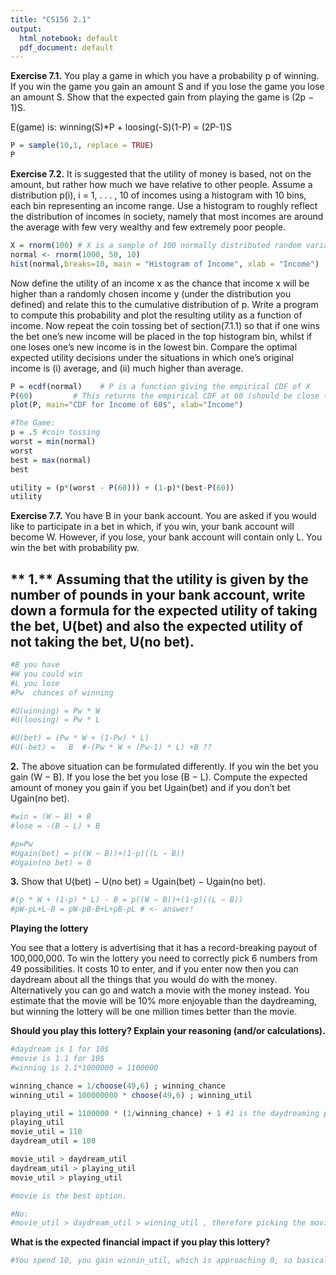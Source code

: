 ```yaml
---
title: "CS156 2.1"
output:
  html_notebook: default
  pdf_document: default
---
```


**Exercise 7.1.** 
You play a game in which you have a probability p of winning. If you win the game you gain an amount S and if you lose the game you lose an amount S. Show that the expected gain from playing the game is (2p − 1)S.


E(game) is: winning(S)*P + loosing(-S)(1-P) = (2P-1)S

```r
P = sample(10,1, replace = TRUE)
P
```

**Exercise 7.2.** 
It is suggested that the utility of money is based, not on the amount, but rather how much we have relative to other people. Assume a distribution p(i), i = 1, . . . , 10 of incomes using a histogram with 10 bins, each bin representing an income range. Use a histogram to roughly reflect the distribution of incomes in society, namely that most incomes are around the average with few very wealthy and few extremely poor people. 
```r
X = rnorm(100) # X is a sample of 100 normally distributed random variables
normal <- rnorm(1000, 50, 10)
hist(normal,breaks=10, main = "Histogram of Income", xlab = "Income")
```

Now define the utility of an income x as the chance that income x will be higher than a randomly chosen income y (under the distribution you defined) and relate this to the cumulative distribution of p. Write a program to compute this probability and plot the resulting utility as a function of income.
Now repeat the coin tossing bet of section(7.1.1) so that if one wins the bet one’s new income will be placed in the top histogram bin, whilst if one loses one’s new income is in the lowest bin. Compare the optimal expected utility decisions under the situations in which one’s original income is (i) average, and (ii) much higher than average.

```r
P = ecdf(normal)    # P is a function giving the empirical CDF of X
P(60)         # This returns the empirical CDF at 60 (should be close to .85)
plot(P, main="CDF for Income of 60$", xlab="Income") 

#The Game:
p = .5 #coin tossing
worst = min(normal)
worst
best = max(normal)
best

utility = (p*(worst - P(60))) + (1-p)*(best-P(60))
utility
```

**Exercise 7.7.** 
You have B in your bank account. You are asked if you would like to participate in a bet in which, if you win, your bank account will become W. However, if you lose, your bank account will contain only L. You win the bet with probability pw.

** 1.** Assuming that the utility is given by the number of pounds in your bank account, write down a formula for the expected utility of taking the bet, U(bet) and also the expected utility of not taking the bet, U(no bet).
-----
```r
#B you have
#W you could win
#L you lose
#Pw  chances of winning 

#U(winning) = Pw * W
#U(loosing) = Pw * L

#U(bet) = (Pw * W + (1-Pw) * L)
#U(-bet) =   B  #-(Pw * W + (Pw-1) * L) +B ??

```

**2.** The above situation can be formulated differently. If you win the bet you gain (W − B). If you lose the bet you lose (B − L). Compute the expected amount of money you gain if you bet Ugain(bet) and if you don’t bet Ugain(no bet).

```r
#win = (W − B) + B
#lose = -(B − L) + B

#p=Pw
#Ugain(bet) = p((W − B))+(1-p)((L − B))
#Ugain(no bet) = 0
```

**3.** Show that U(bet) − U(no bet) = Ugain(bet) − Ugain(no bet).
```r
#(p * W + (1-p) * L) - B = p((W − B))+(1-p)((L − B))
#pW-pL+L-B = pW-pB-B+L+pB-pL # <- answer!
```

**Playing the lottery**

You see that a lottery is advertising that it has a record-breaking payout of 100,000,000. To win the lottery you need to correctly pick 6 numbers from 49 possibilities. It costs 10 to enter, and if you enter now then you can daydream about all the things that you would do with the money. Alternatively you can go and watch a movie with the money instead. You estimate that the movie will be 10% more enjoyable than the daydreaming, but winning the lottery will be one million times better than the movie.

**Should you play this lottery? Explain your reasoning (and/or calculations).**

```r

#daydream is 1 for 10$
#movie is 1.1 for 10$
#winning is 1.1*1000000 = 1100000

winning_chance = 1/choose(49,6) ; winning_chance
winning_util = 100000000 * choose(49,6) ; winning_util 

playing_util = 1100000 * (1/winning_chance) + 1 #1 is the daydreaming payoff
playing_util
movie_util = 110
daydream_util = 100

movie_util > daydream_util
daydream_util > playing_util
movie_util > playing_util

#movie is the best option.

```

```r
#No:
#movie_util > daydream_util > winning_util , therefore picking the movie is the best use of the #money for (49C6-1) of the cases, which is a lot.
```

**What is the expected financial impact if you play this lottery?**
```r
#You spend 10, you gain winnin_util, which is approaching 0, so basically you lose 10.
```


